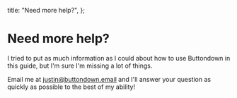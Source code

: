
  title: "Need more help?",
};

# Need more help?

I tried to put as much information as I could about how to use Buttondown
in this guide, but I'm sure I'm missing a lot of things.

Email me at [justin@buttondown.email](mailto:justin@buttondown.email)
and I'll answer your question as quickly as possible to the best of my ability!
